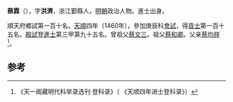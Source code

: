 '''蔡霖'''（{{bd|1434年||？}}），字'''洪濟'''，浙江鄞縣人，[[明朝|明朝]]政治人物。進士出身。

順天府鄉試第一百十名。[[天顺_(明朝)|天順]]四年（1460年），參加庚辰科[[會試|會試]]，得[[貢士|貢士]]第一百十五名。[[殿試|殿試]]登[[進士|進士]]第三甲第九十五名。曾祖父[[蔡文三|蔡文三]]。祖父[[蔡和卿|蔡和卿]]。父亲[[蔡均祥|蔡均祥]]<ref>《天一阁藏明代科举录选刊·登科录》（ 《天顺四年进士登科录》）</ref>。

==参考==
{{reflist}}
{{明朝人物小作品}}
{{天順四年庚辰科殿試金榜}}
